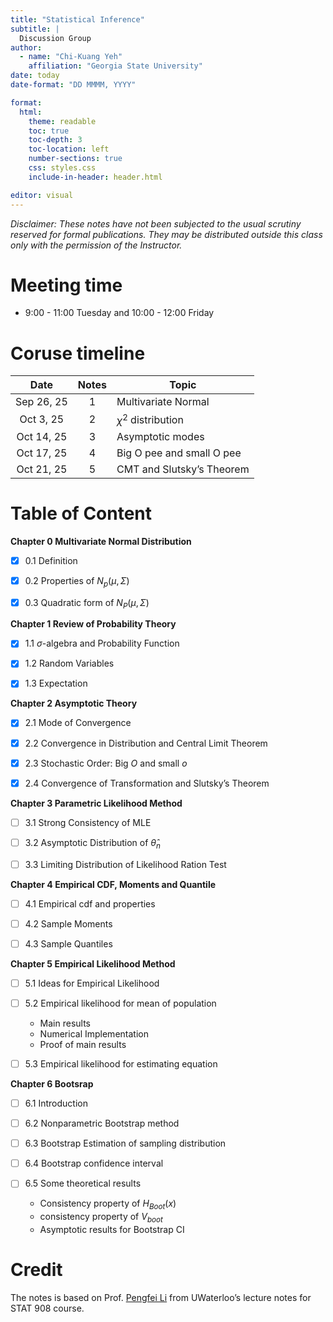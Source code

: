 ```yaml
---
title: "Statistical Inference"
subtitle: |
  Discussion Group
author:
  - name: "Chi-Kuang Yeh"
    affiliation: "Georgia State University"
date: today
date-format: "DD MMMM, YYYY"

format:
  html:
    theme: readable
    toc: true
    toc-depth: 3
    toc-location: left
    number-sections: true
    css: styles.css
    include-in-header: header.html

editor: visual
---
```


*Disclaimer: These notes have not been subjected to the usual scrutiny reserved for formal publications. They may be distributed outside this class only with the permission of the Instructor.*


# Meeting time

-   9:00 - 11:00 Tuesday and 10:00 - 12:00 Friday 

# Coruse timeline

|    Date    | Notes | Topic                           |
|:----------:|:-----:|---------------------------------|
| Sep 26, 25 |   1   | Multivariate Normal   |
| Oct 3, 25  |   2   | $\chi^2$ distribution |
| Oct 14, 25  |   3   | Asymptotic modes |
| Oct 17, 25  |   4   | Big O pee and small O pee |
| Oct 21, 25  |   5   | CMT and Slutsky's Theorem |

# Table of Content

**Chapter 0 Multivariate Normal Distribution**

- [x] 0.1 Definition

- [x] 0.2 Properties of $N_p(\mu,\Sigma)$

- [x]  0.3 Quadratic form of $N_P(\mu,\Sigma)$

**Chapter 1 Review of Probability Theory**

- [x] 1.1 $\sigma$-algebra and Probability Function

- [x]  1.2 Random Variables

- [x]  1.3 Expectation

**Chapter 2 Asymptotic Theory**

- [x]  2.1 Mode of Convergence

- [x]  2.2 Convergence in Distribution and Central Limit Theorem

- [x]  2.3 Stochastic Order: Big $O$ and small $o$

- [x]  2.4 Convergence of Transformation and Slutsky's Theorem

**Chapter 3 Parametric Likelihood Method**

- [ ]  3.1 Strong Consistency of MLE

- [ ]  3.2 Asymptotic Distribution of $\hat{\theta}_n$

- [ ]  3.3 Limiting Distribution of Likelihood Ration Test

**Chapter 4 Empirical CDF, Moments and Quantile**

- [ ]  4.1 Empirical cdf and properties

- [ ]  4.2 Sample Moments

- [ ]  4.3 Sample Quantiles

**Chapter 5 Empirical Likelihood Method**

- [ ]  5.1 Ideas for Empirical Likelihood

- [ ]  5.2 Empirical likelihood for mean of population

    -   Main results
    -   Numerical Implementation
    -   Proof of main results

- [ ]  5.3 Empirical likelihood for estimating equation

**Chapter 6 Bootsrap**

- [ ]  6.1 Introduction

- [ ]  6.2 Nonparametric Bootstrap method

- [ ]  6.3 Bootstrap Estimation of sampling distribution

- [ ]  6.4 Bootstrap confidence interval

- [ ]  6.5 Some theoretical results

    -   Consistency property of $H_{Boot}(x)$
    -   consistency property of $V_{boot}$
    -   Asymptotic results for Bootstrap CI

# Credit

The notes is based on Prof. [Pengfei Li](https://uwaterloo.ca/statistics-and-actuarial-science/profiles/pengfei-li) from UWaterloo's lecture notes for STAT 908 course.
